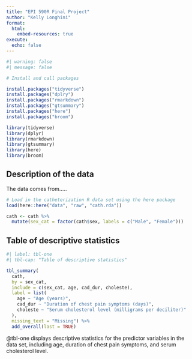 ```yaml
---
title: "EPI 590R Final Project"
author: "Kelly Longhini"
format:
  html:
    embed-resources: true
execute: 
  echo: false
---
```


```r
#| warning: false
#| message: false

# Install and call packages

install.packages("tidyverse")
install.packages("dplry")
install.packages("rmarkdown")
install.packages("gtsummary")
install.packages("here")
install.packages("broom")

library(tidyverse)
library(dplyr)
library(rmarkdown)
library(gtsummary)
library(here)
library(broom)
```

## Description of the data
The data comes from.....

```r
# Load in the catheterization R data set using the here package
load(here::here("data", "raw", "cath.rda")) 

cath <- cath %>%
  mutate(sex_cat = factor(cath$sex, labels = c("Male", "Female")))

```


## Table of descriptive statistics
```r
#| label: tbl-one
#| tbl-cap: "Table of descriptive statistics"

tbl_summary(
  cath,
  by = sex_cat,
  include = c(sex_cat, age, cad_dur, choleste),
  label = list(
    age ~ "Age (years)",
    cad_dur ~ "Duration of chest pain symptoms (days)",
    choleste ~ "Serum cholesterol level (milligrams per deciliter)"
  ),
  missing_text = "Missing") %>%
  add_overall(last = TRUE)
```

@tbl-one displays descriptive statistics for the predictor variables in the data set, including age, duration of chest pain symptoms, and serum cholesterol level. 



